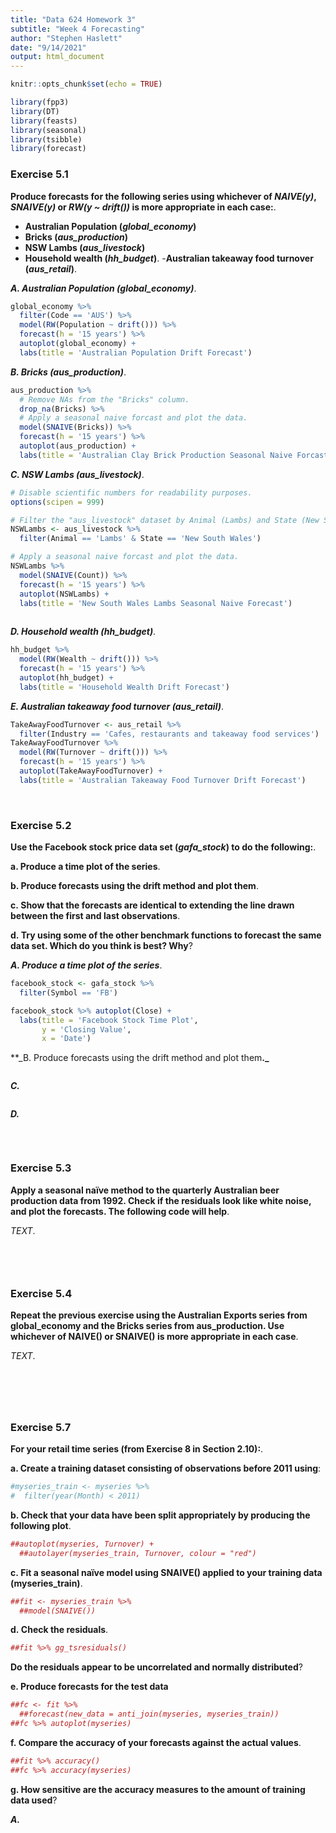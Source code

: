 ```yaml
---
title: "Data 624 Homework 3"
subtitle: "Week 4 Forecasting"
author: "Stephen Haslett"
date: "9/14/2021"
output: html_document
---
```


```r
knitr::opts_chunk$set(echo = TRUE)

library(fpp3)
library(DT)
library(feasts)
library(seasonal)
library(tsibble)
library(forecast)
```

### Exercise 5.1
**Produce forecasts for the following series using whichever of _NAIVE(y)_, _SNAIVE(y)_ or _RW(y ~ drift())_ is more appropriate in each case:**.

- **Australian Population (_global_economy_)**
- **Bricks (_aus_production_)**
- **NSW Lambs (_aus_livestock_)**
- **Household wealth (_hh_budget_)**.
-**Australian takeaway food turnover (_aus_retail_)**.


**_A. Australian Population (global_economy)_**.


```r
global_economy %>%
  filter(Code == 'AUS') %>% 
  model(RW(Population ~ drift())) %>% 
  forecast(h = '15 years') %>% 
  autoplot(global_economy) +
  labs(title = 'Australian Population Drift Forecast')
```


**_B. Bricks (aus_production)_**.


```r
aus_production %>% 
  # Remove NAs from the "Bricks" column.
  drop_na(Bricks) %>%
  # Apply a seasonal naive forcast and plot the data.
  model(SNAIVE(Bricks)) %>% 
  forecast(h = '15 years') %>% 
  autoplot(aus_production) +
  labs(title = 'Australian Clay Brick Production Seasonal Naive Forcast')
```

**_C. NSW Lambs (aus_livestock)_**.


```r
# Disable scientific numbers for readability purposes.
options(scipen = 999)

# Filter the "aus_livestock" dataset by Animal (Lambs) and State (New South Wales).
NSWLambs <- aus_livestock %>% 
  filter(Animal == 'Lambs' & State == 'New South Wales')

# Apply a seasonal naive forcast and plot the data.
NSWLambs %>%
  model(SNAIVE(Count)) %>% 
  forecast(h = '15 years') %>% 
  autoplot(NSWLambs) +
  labs(title = 'New South Wales Lambs Seasonal Naive Forecast')
  
```

**_D. Household wealth (hh_budget)_**.


```r
hh_budget %>%
  model(RW(Wealth ~ drift())) %>% 
  forecast(h = '15 years') %>% 
  autoplot(hh_budget) +
  labs(title = 'Household Wealth Drift Forecast')
```

**_E. Australian takeaway food turnover (aus_retail)_**.


```r
TakeAwayFoodTurnover <- aus_retail %>%
  filter(Industry == 'Cafes, restaurants and takeaway food services')
TakeAwayFoodTurnover %>%
  model(RW(Turnover ~ drift())) %>% 
  forecast(h = '15 years') %>% 
  autoplot(TakeAwayFoodTurnover) +
  labs(title = 'Australian Takeaway Food Turnover Drift Forecast')
```


\ 

### Exercise 5.2
**Use the Facebook stock price data set (_gafa_stock_) to do the following:**.

**a. Produce a time plot of the series**.

**b. Produce forecasts using the drift method and plot them**.

**c. Show that the forecasts are identical to extending the line drawn between the first and last observations**.

**d. Try using some of the other benchmark functions to forecast the same data set. Which do you think is best? Why**?


**_A. Produce a time plot of the series_**.

```r
facebook_stock <- gafa_stock %>% 
  filter(Symbol == 'FB')

facebook_stock %>% autoplot(Close) +
  labs(title = 'Facebook Stock Time Plot',
       y = 'Closing Value',
       x = 'Date')
```


**_B. Produce forecasts using the drift method and plot them**._**
```r
```


**_C._**
```r

```


**_D._**
```r
```

\ 

### Exercise 5.3
**Apply a seasonal naïve method to the quarterly Australian beer production data from 1992. Check if the residuals look like white noise, and plot the forecasts. The following code will help**.

_TEXT_.

```r
```


```r
```



\ 

### Exercise 5.4
**Repeat the previous exercise using the Australian Exports series from global_economy and the Bricks series from aus_production. Use whichever of NAIVE() or SNAIVE() is more appropriate in each case**.

_TEXT_.

```r

```

```r

```


```r

```

\ 

### Exercise 5.7
**For your retail time series (from Exercise 8 in Section 2.10):**.

**a. Create a training dataset consisting of observations before 2011 using**:

```r
#myseries_train <- myseries %>%
#  filter(year(Month) < 2011)
```

**b. Check that your data have been split appropriately by producing the following plot**.

```r
##autoplot(myseries, Turnover) +
  ##autolayer(myseries_train, Turnover, colour = "red")
```

**c. Fit a seasonal naïve model using SNAIVE() applied to your training data (myseries_train)**.

```r
##fit <- myseries_train %>%
  ##model(SNAIVE())
```

**d. Check the residuals**.

```r
##fit %>% gg_tsresiduals()
```
  **Do the residuals appear to be uncorrelated and normally distributed**?

**e. Produce forecasts for the test data**

```r
##fc <- fit %>%
  ##forecast(new_data = anti_join(myseries, myseries_train))
##fc %>% autoplot(myseries)

```

**f. Compare the accuracy of your forecasts against the actual values**.

```r
##fit %>% accuracy()
##fc %>% accuracy(myseries)
```

**g. How sensitive are the accuracy measures to the amount of training data used**?


**_A._**

```r

```


```r

```


```r

```

\ 


